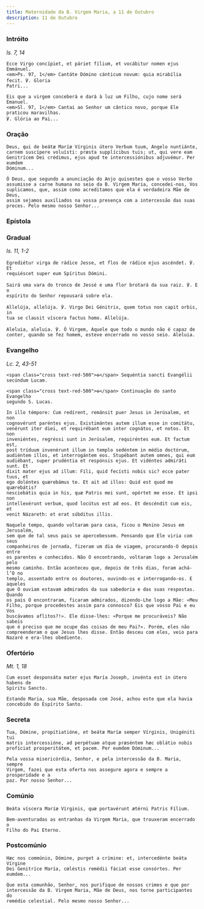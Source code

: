 ```yaml
---
title: Maternidade da B. Virgem Maria, a 11 de Outubro
description: 11 de Outubro
---
```


### Intróito

<em>Is. 7, 14</em>

<div class="side-by-side not-content">

    Ecce Virgo concípiet, et páriet fílium, et vocábitur nomen ejus Emmánuel.
    <em>Ps. 97, 1</em> Cantáte Dómino cánticum novum: quia mirabília fecit. ℣. Gloria
    Patri...

    Eis que a virgem conceberá e dará à luz um Filho, cujo nome será Emanuel.
    <em>Sl. 97, 1</em> Cantai ao Senhor um cântico novo, porque Ele praticou maravilhas.
    ℣. Glória ao Pai...

</div>

### Oração

<div class="side-by-side not-content">

    Deus, qui de beátæ Maríæ Vírginis útero Verbum tuum, Angelo nuntiánte,
    carnem suscípere voluísti: præsta supplícibus tuis; ut, qui vere eam
    Genitrícem Dei crédimus, ejus apud te intercessiónibus adjuvémur. Per eumdem
    Dóminum...

    Ó Deus, que segundo a anunciação do Anjo quisestes que o vosso Verbo
    assumisse a carne humana no seio da B. Virgem Maria, concedei-nos, Vos
    suplicamos, que, assim como acreditamos que ela é verdadeira Mãe de Deus,
    assim sejamos auxiliados na vossa presença com a intercessão das suas
    preces. Pelo mesmo nosso Senhor...

</div>

### Epístola


<LinkCard
  href="/missal/santos/07-16-1#epístola"
  title="B. Virgem Maria do Monte Carmelo"
/>

### Gradual

<em>Is. 11, 1-2</em>

<div class="side-by-side not-content">

    Egrediétur virga de rádice Jesse, et flos de rádice ejus ascéndet. ℣. Et
    requiéscet super eum Spíritus Dómini.

    Sairá uma vara do tronco de Jessé e uma flor brotará da sua raiz. ℣. E o
    espírito do Senhor repousará sobre ela.

    Allelúja, allelúja. ℣. Virgo Dei Génitrix, quem totus non capit orbis, in
    tua se clausit víscera factus homo. Allelúja.

    Aleluia, aleluia. ℣. Ó Virgem, Aquele que todo o mundo não é capaz de
    conter, quando se fez homem, esteve encerrado no vosso seio. Aleluia.

</div>

### Evangelho

<em>Lc. 2, 43-51</em>

<div class="side-by-side not-content">

    <span class="cross text-red-500">✠</span> Sequéntia sancti Evangélii
    secúndum Lucam.

    <span class="cross text-red-500">✠</span> Continuação do santo Evangelho
    segundo S. Lucas.

    In illo témpore: Cum redírent, remánsit puer Jesus in Jerúsalem, et non
    cognovérunt paréntes ejus. Existimántes autem illum esse in comitátu,
    venérunt iter diei, et requirébant eum inter cognátos, et notos. Et non
    inveniéntes, regréssi sunt in Jerúsalem, requiréntes eum. Et factum est,
    post tríduum invenérunt illum in templo sedéntem in médio doctórum,
    audiéntem illos, et interrogántem eos. Stupébant autem omnes, qui eum
    audiébant, super prudéntia et respónsis ejus. Et vidéntes admiráti sunt. Et
    dixit mater ejus ad illum: Fili, quid fecísti nobis sic? ecce pater tuus, et
    ego doléntes quærebámus te. Et ait ad illos: Quid est quod me quærebátis?
    nesciebátis quia in his, quæ Patris mei sunt, opórtet me esse. Et ipsi non
    intellexérunt verbum, quod locútus est ad eos. Et descéndit cum eis, et
    venit Názareth: et erat súbditus illis.

    Naquele tempo, quando voltaram para casa, ficou o Menino Jesus em Jerusalém,
    sem que de tal seus pais se apercebessem. Pensando que Ele viria com seus
    companheiros de jornada, fizeram um dia de viagem, procurando-O depois entre
    os parentes e conhecidos. Não O encontrando, voltaram logo a Jerusalém pelo
    mesmo caminho. Então aconteceu que, depois de três dias, foram achá-l’O no
    templo, assentado entre os doutores, ouvindo-os e interrogando-os. E aqueles
    que O ouviam estavam admirados da sua sabedoria e das suas respostas. Quando
    os pais O encontraram, ficaram admirados, dizendo-Lhe logo a Mãe: «Meu
    Filho, porque procedestes assim para connosco? Eis que vosso Pai e eu Vos
    buscávamos aflitos?!». Ele disse-lhes: «Porque me procuráveis? Não sabeis
    que é preciso que me ocupe das coisas de meu Pai?». Porém, eles não
    compreenderam o que Jesus lhes disse. Então desceu com eles, veio para
    Nazaré e era-lhes obediente.

</div>

### Ofertório

<em>Mt. 1, 18</em>

<div class="side-by-side not-content">

    Cum esset desponsáta mater ejus María Joseph, invénta est in útero habens de
    Spíritu Sancto.

    Estando Maria, sua Mãe, desposada com José, achou este que ela havia
    concebido do Espírito Santo.

</div>

### Secreta

<div class="side-by-side not-content">

    Tua, Dómine, propitiatióne, et beátæ Maríæ semper Vírginis, Unigéniti tui
    matris intercessióne, ad perpétuam atque præséntem hæc oblátio nobis
    profíciat prosperitátem, et pacem. Per eumdem Dóminum...

    Pela vossa misericórdia, Senhor, e pela intercessão da B. Maria, sempre
    Virgem, fazei que esta oferta nos assegure agora e sempre a prosperidade e a
    paz. Por nosso Senhor...

</div>

### Comúnio

<div class="side-by-side not-content">

    Beáta víscera Maríæ Vírginis, quæ portavérunt ætérni Patris Fílium.

    Bem-aventuradas as entranhas da Virgem Maria, que trouxeram encerrado o
    Filho do Pai Eterno.

</div>

### Postcomúnio

<div class="side-by-side not-content">

    Hæc nos commúnio, Dómine, purget a crímine: et, intercedénte beáta Vírgine
    Dei Genitríce María, cœléstis remédii fáciat esse consórtes. Per eumdem...

    Que esta comunhão, Senhor, nos purifique de nossos crimes e que por
    intercessão da B. Virgem Maria, Mãe de Deus, nos torne participantes do
    remédio celestial. Pelo mesmo nosso Senhor...

</div>
